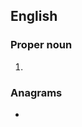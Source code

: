 {{also|kgs|KGS}}
==English==

===Proper noun===
{{en-proper noun}}

# {{abbreviation of|en|Kings}}

===Anagrams===
* {{anagrams|en|a=gks|GKs|SKG}}